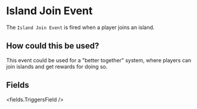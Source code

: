 
# Island Join Event 

The `Island Join Event` is fired when a player joins an island.

## How could this be used?

This event could be used for a "better together" system, where players can join islands and get rewards for doing so.


## Fields

<fields.TriggersField />
